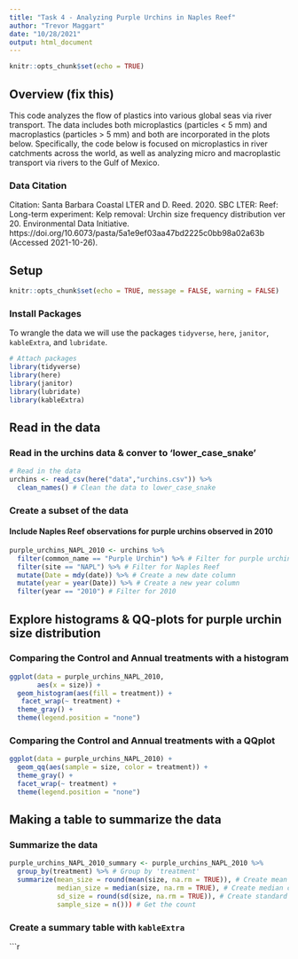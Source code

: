 ```yaml
---
title: "Task 4 - Analyzing Purple Urchins in Naples Reef"
author: "Trevor Maggart"
date: "10/28/2021"
output: html_document
---
```


```r
knitr::opts_chunk$set(echo = TRUE)
```

## Overview (fix this)

This code analyzes the flow of plastics into various global seas via river transport. The data includes both microplastics (particles < 5 mm) and macroplastics (particles > 5 mm) and both are incorporated in the plots below. Specifically, the code below is focused on microplastics in river catchments across the world, as well as analyzing micro and macroplastic transport via rivers to the Gulf of Mexico. 

### Data Citation

Citation: Santa Barbara Coastal LTER and D. Reed. 2020. SBC LTER: Reef: Long-term experiment: Kelp removal: Urchin size frequency distribution ver 20. Environmental Data Initiative. https://doi.org/10.6073/pasta/5a1e9ef03aa47bd2225c0bb98a02a63b (Accessed 2021-10-26).

## Setup

```r
knitr::opts_chunk$set(echo = TRUE, message = FALSE, warning = FALSE)
```

### Install Packages

To wrangle the data we will use the packages `tidyverse`, `here`, `janitor`, `kableExtra`, and `lubridate`.

```r
# Attach packages
library(tidyverse)
library(here)
library(janitor)
library(lubridate)
library(kableExtra)
```

## Read in the data

### Read in the urchins data & conver to 'lower_case_snake'

```r
# Read in the data
urchins <- read_csv(here("data","urchins.csv")) %>%
  clean_names() # Clean the data to lower_case_snake
```

### Create a subset of the data

#### Include Naples Reef observations for purple urchins observed in 2010

```r
purple_urchins_NAPL_2010 <- urchins %>%
  filter(common_name == "Purple Urchin") %>% # Filter for purple urchin
  filter(site == "NAPL") %>% # Filter for Naples Reef
  mutate(Date = mdy(date)) %>% # Create a new date column
  mutate(year = year(Date)) %>% # Create a new year column
  filter(year == "2010") # Filter for 2010
```

## Explore histograms & QQ-plots for purple urchin size distribution

### Comparing the Control and Annual treatments with a histogram

```r
ggplot(data = purple_urchins_NAPL_2010,
       aes(x = size)) +
  geom_histogram(aes(fill = treatment)) +
   facet_wrap(~ treatment) +
  theme_gray() +
  theme(legend.position = "none")
```

### Comparing the Control and Annual treatments with a QQplot

```r
ggplot(data = purple_urchins_NAPL_2010) +
  geom_qq(aes(sample = size, color = treatment)) +
  theme_gray() +
  facet_wrap(~ treatment) +
  theme(legend.position = "none")
```

## Making a table to summarize the data

### Summarize the data
```r
purple_urchins_NAPL_2010_summary <- purple_urchins_NAPL_2010 %>%
  group_by(treatment) %>% # Group by 'treatment'
  summarize(mean_size = round(mean(size, na.rm = TRUE)), # Create mean column
            median_size = median(size, na.rm = TRUE), # Create median column
            sd_size = round(sd(size, na.rm = TRUE)), # Create standard deviation column
            sample_size = n())) # Get the count
```

### Create a summary table with `kableExtra`

```r

